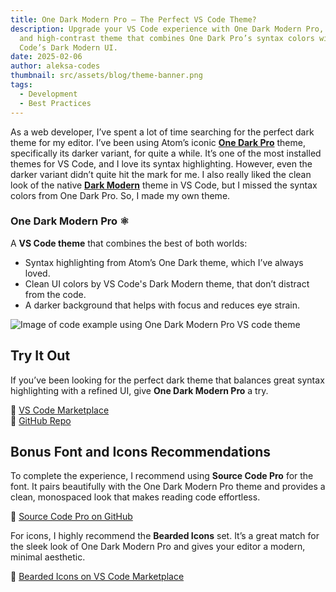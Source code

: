 ```yaml
---
title: One Dark Modern Pro – The Perfect VS Code Theme?
description: Upgrade your VS Code experience with One Dark Modern Pro, a sleek
  and high-contrast theme that combines One Dark Pro’s syntax colors with VS
  Code’s Dark Modern UI.
date: 2025-02-06
author: aleksa-codes
thumbnail: src/assets/blog/theme-banner.png
tags:
  - Development
  - Best Practices
---
```


As a web developer, I’ve spent a lot of time searching for the perfect dark theme for my editor. I’ve been using Atom’s iconic **[One Dark Pro](https://marketplace.visualstudio.com/items?itemName=zhuangtongfa.Material-theme)** theme, specifically its darker variant, for quite a while. It’s one of the most installed themes for VS Code, and I love its syntax highlighting. However, even the darker variant didn’t quite hit the mark for me. I also really liked the clean look of the native **[Dark Modern](https://github.com/microsoft/vscode/blob/main/extensions/theme-defaults/themes/dark_modern.json)** theme in VS Code, but I missed the syntax colors from One Dark Pro. So, I made my own theme.

### One Dark Modern Pro ⚛️

A **VS Code theme** that combines the best of both worlds:

- Syntax highlighting from Atom’s One Dark theme, which I’ve always loved.
- Clean UI colors by VS Code's Dark Modern theme, that don’t distract from the code.
- A darker background that helps with focus and reduces eye strain.

![Image of code example using One Dark Modern Pro VS code theme](src/assets/blog/code-example.png)

## Try It Out

If you’ve been looking for the perfect dark theme that balances great syntax highlighting with a refined UI, give **One Dark Modern Pro** a try.

🔗 [VS Code Marketplace](https://marketplace.visualstudio.com/items?itemName=aleksa-codes.one-dark-modern-pro)\
🔗 [GitHub Repo](https://github.com/aleksa-codes/one-dark-modern-pro)

## Bonus Font and Icons Recommendations

To complete the experience, I recommend using **Source Code Pro** for the font. It pairs beautifully with the One Dark Modern Pro theme and provides a clean, monospaced look that makes reading code effortless.

🔗 [Source Code Pro on GitHub](https://github.com/adobe-fonts/source-code-pro)

For icons, I highly recommend the **Bearded Icons** set. It’s a great match for the sleek look of One Dark Modern Pro and gives your editor a modern, minimal aesthetic.

🔗 [Bearded Icons on VS Code Marketplace](https://marketplace.visualstudio.com/items?itemName=BeardedBear.beardedicons)

